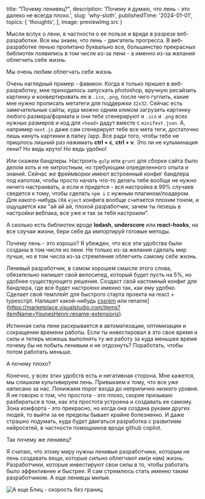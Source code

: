 
  title: "Почему ленивец?",
  description: 'Почему я думаю, что лень - это далеко не всегда плохо.',
  slug: 'why-sloth',
  publishedTime: '2024-01-01',
  topics: [
    'thoughts',
  ],
  image: previewImg.src
}


Мысли вслух о лени, в частности о ее пользе и вреде в разрезе веб-разработки. 
Все мы знаем, что лень - двигатель прогресса. В веб-разработке ленью пропитано буквально все,
большинство прекрасных библиотек появились в том числе из-за лени - а именно из-за желания облегчить себе жизнь.

Мы очень любим облегчать себе жизнь

Очень наглядный пример - фавикон. Когда я только пришел в веб-разработку, мне приходилось запускать photoshop,
вручную ресайзить картинку и конвертировать ее в `.ico`, `.png`, после чего гуглить,
какие мне нужно прописать метатеги для поддержки `32х32`. Сейчас есть замечательные сайты,
куда можно одним кликом загрузить картинку любого размера/формата и они тебе сгенерируют
и `.ico` и `.png` всех нужных размеров и код для `<head>` дадут вместе с `minifest.json`.
А, например `next.js` даже сам сгенерирует тебе все мета теги, достаточно лишь кинуть картинки в папку /app.
Все ради того, чтобы тебе не пришлось лишний раз нажимать **ctrl + c**, **ctrl + v**. Это ли не кульминация лени?
Но ведь круто! Но ведь удобно!

Или скажем бандлеры. Настроить `gulp` или `grunt` для сборки сайта было делом хоть и не хитростным,
но требующим определенного опыта и знаний. Сейчас же фреймворки имеют встроенный конфиг бандлера под капотом,
чтобы просто начать что-то делать тебе вообще не нужно ничего настраивать,
а если и придется - вся настройка в 99% случаев сведется к тому, чтобы сделать `npm i` с нужным плагином/лоадером.
Для какого-нибудь `CRA` `eject` конфига вообще считается плохим тоном,
и ощущается как "ай ай ай, плохой разработчик, зачем ты лезешь в настройки вебпака, все уже и так за тебя настроили".

А сколько есть библиотек вроде **lodash**, **underscore** или **react-hooks**, на все случаи жизни,
бери себе да импортируй готовые методы. 

Почему лень - это хорошо?
Я убежден, что все эти удобства были созданы в том числе из лени. Не только из-за желания сделать мир лучше, но в том числа 
из-за стремления облегчить самому себе жизнь.

Ленивый разработчик, в самом хорошем смысле этого слова, обязательно напишет свой велосипед,
который будет пусть на 5%, но удобнее существующего решения.
Создаст свой кастомный конфиг для бандлера, где все будет настроено именно так, как ему удобно.
Сделает свой темплейт для быстрого старта проекта на react + typescript.
Напишет какой-нибудь [cssrem](https://marketplace.visualstudio.com/items?itemName=cipchk.cssrem) или
rename](https://marketplace.visualstudio.com/items?itemName=YounesHenni.rename-extensions).

Истинная сила лени раскрывается в автоматизации, оптимизации и сокращении времени работы.
Если ты инвестировал в это свое время и силы и теперь можешь выполнять ту же работу за куда меньшее время
почему бы не побыть ленивым и не отдохнуть? Поработать, чтобы потом работать меньше.

А почему плохо?

Конечно, у всех этих удобств есть и негативная сторона. Мне кажется, мы слишком культивируем лень.
Привыкаем к тому, что все уже написано за нас. Понижаем порог входа до неприлично низкого уровня.
Я не говорю о том, что простота - это плохо, скорее призываю разбираться в том, как эта простота устроена
и создавать ее самому. Зона комфорта - это прекрасно, но когда она создана руками других людей,
то выйти за ее пределы бывает крайне болезненно. И даже страшно подумать, куда будет двигаться разработка
с развитием нейросетей, в частности помощников вроде github copilot.

Так почему же ленивец?

Я считаю, что этому миру нужны ленивые разработчики, которым не лень создавать вещи,
которые сильно облегчают им(и нам) жизнь.
Разработчики, которые инвестируют свои силы в то, чтобы работать было эффективнее и быстрее.
Я сам стремлюсь стать именно таким разработчиком. А еще ленивцы милые. 

<Image alt="А еще Блиц - скорость без границ" src="https://media2.giphy.com/media/v1.Y2lkPTc5MGI3NjExNTdlOWIxemZ3OXNpbWpudHI1a3R3MjdrZ3N2aG8wd296YjM2N3VodSZlcD12MV9pbnRlcm5hbF9naWZfYnlfaWQmY3Q9Zw/xUA7b5OQjivd4cl3j2/giphy.gif"/>
